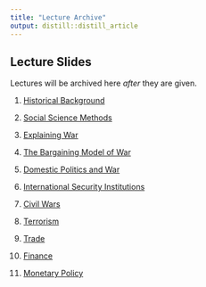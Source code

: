 ---
title: "Lecture Archive"
output: distill::distill_article
---



## Lecture Slides

Lectures will be archived here *after* they are given.

1. [Historical Background](lectures/polsc145-historical-background.html)

2. [Social Science Methods](lectures/polsc145-social-science.html)

3. [Explaining War](lectures/polsc145-explaining-war.html)

4. [The Bargaining Model of War](lectures/polsc145-bargaining-model.html)

5. [Domestic Politics and War](lectures/polsc145-domestic-politics-war.html)

6. [International Security Institutions](lectures/polsc145-alliances.html)

7. [Civil Wars](lectures/polsc145-civil-wars.html)

8. [Terrorism](lectures/polsc145-terrorism.html)

9. [Trade](lectures/polsc145-trade.html)

10. [Finance](lectures/polsc145-finance.html)

11. [Monetary Policy](lectures/polsc145-monetary-policy.html)